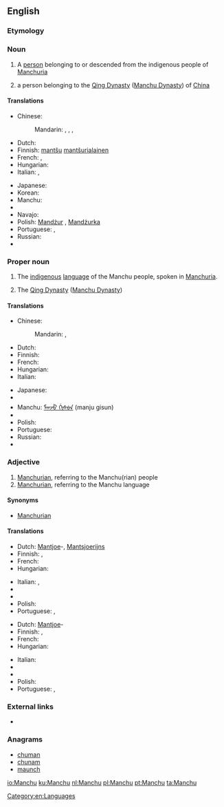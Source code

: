 ==English==
{{wikipedia}}

===Etymology===
{{rfe}}

===Noun===
{{en-noun}}

# A [[person]] belonging to or descended from the indigenous people of [[Manchuria]]
# {{obsolete}} a person belonging to the [[Qing Dynasty]] ([[Manchu Dynasty]]) of [[China]]

====Translations====
{{trans-top|person of Manchuria}}
* Chinese:
*: Mandarin: {{t|cmn|滿人|sc=Hani}}, {{t|cmn|满人|tr=Mǎn-rén|sc=Hani}},  {{t|cmn|滿洲人|sc=Hani}},  {{t|cmn|满洲人|tr=Mǎnzhōu-rén|sc=Hani}}
* Dutch: {{t+|nl|Mantsjoe}}
* Finnish: [[mantšu]] [[mantšurialainen]]
* French: {{t+|fr|Mandchou|m}}, {{t+|fr|Mandchoue|f}}
* Hungarian: {{t+|hu|mandzsu}}
* Italian: {{t+|it|manciù}}, {{t+|it|mancese}}
{{trans-mid}}
* Japanese: {{t|ja|満洲人|tr=まんしゅうじん, Manshū-jin}}
* Korean: {{t|ko|만주인|tr=Manju-in|sc=Hang}}
* Manchu: {{tø|mnc|ᠮᠠᠨᠵᡠ|tr=manju}}
* {{trreq|mn}}
* Navajo: {{tø|nv|Manchoo dineʼé}}
* Polish: [[Mandżur]] {{m}}, [[Mandżurka]] {{f}}
* Portuguese: {{t|pt|manchu|m|f}}, {{t|pt|manchuriano|m}}
* Russian: {{t|ru|маньчжур|m|tr=man’čžúr}}
* {{trreq|bo}}
{{trans-bottom}}

===Proper noun===
{{en-proper noun}}

# The [[indigenous]] [[language]] of the Manchu people, spoken in [[Manchuria]].
# {{obsolete}} The [[Qing Dynasty]] ([[Manchu Dynasty]])

====Translations====
{{trans-top|language}}
* Chinese:
*: Mandarin: {{t-|cmn|滿語|sc=Hani}}, {{t-|cmn|满语|tr=Mǎn-yǔ|sc=Hani}}
* Dutch: {{t+|nl|Mantsjoe}}
* Finnish: {{t-|fi|mantšu}}
* French: {{t+|fr|mandchou|m}}
* Hungarian: {{t+|hu|mandzsu}}
* Italian: {{t+|it|mancese|m}}
{{trans-mid}}
* Japanese: {{t|ja|満洲語|tr=まんしゅうご, Manshū-go}}
* {{trreq|ko}}
* Manchu: [[ᠮᠠᠨᠵᡠ ᡤᡳᠰᡠᠨ]] (manju gisun)
* {{trreq|mn}}
* Polish: {{t-|pl|mandżurski|m}}
* Portuguese: {{t|pt|manchu|m}}
* Russian: {{t|ru|маньчжурский|tr=man’čžúrskij}}
* {{trreq|bo}}
{{trans-bottom}}

===Adjective===
{{en-adj|-}}

# [[Manchurian]], referring to the Manchu(rian) people
# [[Manchurian]], referring to the Manchu language

====Synonyms====
* [[Manchurian]]

====Translations====
{{trans-top|Manchurian, referring to the Manchu(rian) people}}
* Dutch: [[Mantjoe]]-, [[Mantsjoerijns]]
* Finnish: {{t-|fi|mantšu}}, {{t-|fi|mantšurialainen}}
* French: {{t+|fr|mandchou}}
* Hungarian: {{t+|hu|mandzsu}}
{{trans-mid}}
* Italian: {{t+|it|mancese}}, {{t-|it|manciuriano}}
* {{trreq|ko}}
* {{trreq|mn}}
* Polish: {{t-|pl|mandżurski|m}}
* Portuguese: {{t|pt|manchu|m|f}}, {{t|pt|manchuriano|m}}
{{trans-bottom}}

{{trans-top|Manchurian, referring to the Manchu language}}
* Dutch: [[Mantjoe]]-
* Finnish: {{t-|fi|mantšu}}, {{t-|fi|mantšurialainen}}
* French: {{t+|fr|mandchou}}
* Hungarian: {{t+|hu|mandzsu}}
{{trans-mid}}
* Italian: {{t+|it|mancese}}
* {{trreq|ko}}
* {{trreq|mn}}
* Polish: {{t-|pl|mandżurski|m}}
* Portuguese: {{t|pt|manchu|m|f}}, {{t|pt|manchuriano|m}}
{{trans-bottom}}

===External links===
* {{ethnologue|code=mnc}}

===Anagrams===
* [[chuman#English|chuman]]
* [[chunam#English|chunam]]
* [[maunch#English|maunch]]

[[Category:en:Languages]]

[[io:Manchu]]
[[ku:Manchu]]
[[nl:Manchu]]
[[pl:Manchu]]
[[pt:Manchu]]
[[ta:Manchu]]